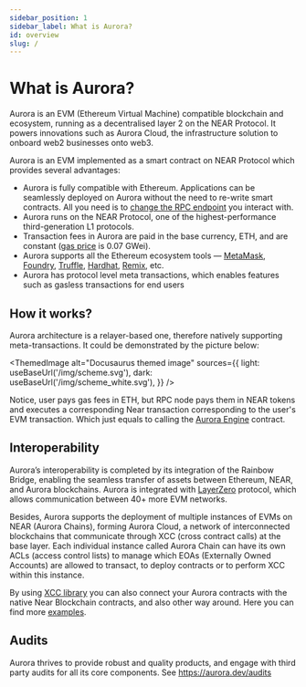 ```yaml
---
sidebar_position: 1
sidebar_label: What is Aurora?
id: overview
slug: /
---
```




# What is Aurora?

Aurora is an EVM (Ethereum Virtual Machine) compatible blockchain and ecosystem, running as a decentralised layer 2 on the NEAR Protocol. It powers innovations such as Aurora Cloud, the infrastructure solution to onboard web2 businesses onto web3.

Aurora is an EVM implemented as a smart contract on NEAR Protocol which provides several advantages:

- Aurora is fully compatible with Ethereum. Applications can be seamlessly deployed on Aurora without the need to re-write smart contracts.
All you need is to [change the RPC endpoint] you interact with.
- Aurora runs on the NEAR Protocol, one of the highest-performance third-generation L1 protocols.
- Transaction fees in Aurora are paid in the base currency, ETH, and are constant ([gas price] is 0.07 GWei).
- Aurora supports all the Ethereum ecosystem tools  — [MetaMask], [Foundry], [Truffle], [Hardhat], [Remix], etc. 
- Aurora has protocol level meta transactions, which enables features such as gasless transactions for end users

## How it works?

Aurora architecture is a relayer-based one, therefore natively supporting meta-transactions. It could be demonstrated by the picture below:

  <ThemedImage
  alt="Docusaurus themed image"
  sources={{
    light: useBaseUrl('/img/scheme.svg'),
    dark: useBaseUrl('/img/scheme_white.svg'),
  }}
/>

Notice, user pays gas fees in ETH, but RPC node pays them in NEAR tokens and executes a corresponding Near transaction corresponding to the user's EVM transaction. Which just equals to calling the [Aurora Engine] contract.

## Interoperability

Aurora’s interoperability is completed by its integration of the Rainbow Bridge, enabling the seamless transfer of assets between Ethereum, NEAR, and Aurora blockchains. Aurora is integrated with [LayerZero] protocol, which allows communication between 40+ more EVM networks.

Besides, Aurora supports the deployment of multiple instances of EVMs on NEAR (Aurora Chains), forming Aurora Cloud, a network of interconnected blockchains that communicate through XCC (cross contract calls) at the base layer. Each individual instance called Aurora Chain can have its own ACLs (access control lists) to manage which EOAs (Externally Owned Accounts) are allowed to transact, to deploy contracts or to perform XCC within this instance.

By using [XCC library] you can also connect your Aurora contracts with the native Near Blockchain contracts, and also other way around. Here you can find more [examples].

## Audits

Aurora thrives to provide robust and quality products, and engage with third party audits for all its core components.
See https://aurora.dev/audits

[NEAR Protocol]: https://near.org
[Aurora]: https://aurora.dev
[MetaMask]: https://metamask.io
[Truffle]: https://www.trufflesuite.com/truffle
[Hardhat]: https://hardhat.org
[Remix]: https://remix.ethereum.org
[trustless bridge]: https://near.org/bridge
[carbon neutral]: https://near.org/blog/near-climate-neutral-product
[gas price]: /blog/evm-gas-near-gas-on-aurora
[change the RPC endpoint]: https://aurora.dev/start
[Foundry]: https://github.com/foundry-rs
[Aurora Engine]: https://github.com/aurora-is-near/aurora-engine
[LayerZero]: https://layerzero.network/
[XCC library]: https://github.com/aurora-is-near/aurora-contracts-sdk/
[examples]: https://github.com/aurora-is-near/aurora-contracts-sdk/tree/main/examples